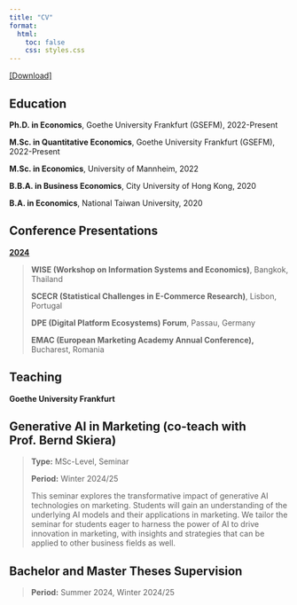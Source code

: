 ```yaml
---
title: "CV"
format:
  html:
    toc: false
    css: styles.css
---
```


[\[Download\]](https://en.wikipedia.org/wiki/R%C3%A9sum%C3%A9)

## Education

**Ph.D. in Economics**, Goethe University Frankfurt (GSEFM), 2022-Present

**M.Sc. in Quantitative Economics**, Goethe University Frankfurt (GSEFM), 2022-Present

**M.Sc. in Economics**, University of Mannheim, 2022

**B.B.A. in Business Economics**, City University of Hong Kong, 2020

**B.A. in Economics**, National Taiwan University, 2020

## Conference Presentations

[**2024**]{.underline}

> **WISE (Workshop on Information Systems and Economics)**, Bangkok, Thailand
>
> **SCECR (Statistical Challenges in E-Commerce Research)**, Lisbon, Portugal
>
> **DPE (Digital Platform Ecosystems) Forum**, Passau, Germany
>
> **EMAC (European Marketing Academy Annual Conference),** Bucharest, Romania

## Teaching

**Goethe University Frankfurt**

::: {.callout-note collapse="true" style="gray" appearance="minimal" icon="false"}
## Generative AI in Marketing (co-teach with Prof. Bernd Skiera)

> **Type:** MSc-Level, Seminar
>
> **Period:** Winter 2024/25
>
> This seminar explores the transformative impact of generative AI technologies on marketing. Students will gain an understanding of the underlying AI models and their applications in marketing. We tailor the seminar for students eager to harness the power of AI to drive innovation in marketing, with insights and strategies that can be applied to other business fields as well.
:::

::: {.callout-tip collapse="true" appearance="simple" icon="false"}
## Bachelor and Master Theses Supervision

> **Period:** Summer 2024, Winter 2024/25
:::
